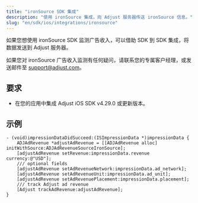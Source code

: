 ```yaml
---
title: "ironSource SDK 集成"
description: "使用 ironSource 集成，向 Adjust 服务器传送 ironSource 信息。"
slug: "en/sdk/ios/integrations/ironsource"
---
```

如果您想使用 ironSource SDK 监测广告收入，可以借助 SDK 到 SDK 集成，将数据发送到 Adjust 服务器。
<callout type="note"> 

如果您对 ironSource 广告收入监测有任何疑问，请联系您的专属客户经理，或发送邮件至 [support@adjust.com](mailto:support@adjust.com)。
</Callout> 

要求
---

* 在您的应用中集成 Adjust iOS SDK v4\.29\.0 或更新版本。

示例
---

<tabs> <tab title="Objective-C"> 

```objc
- (void)impressionDataDidSucceed:(ISImpressionData *)impressionData {
    ADJAdRevenue *adjustAdRevenue = [[ADJAdRevenue alloc] initWithSource:ADJAdRevenueSourceIronSource];
    [adjustAdRevenue setRevenue:impressionData.revenue currency:@"USD"];
    /// optional fields
    [adjustAdRevenue setAdRevenueNetwork:impressionData.ad_network];
    [adjustAdRevenue setAdRevenueUnit:impressionData.ad_unit];
    [adjustAdRevenue setAdRevenuePlacement:impressionData.placement];
    /// track Adjust ad revenue
    [Adjust trackAdRevenue:adjustAdRevenue];
}
```

</Tab> </Tabs>

